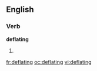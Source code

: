==English==

===Verb===
'''deflating'''

# {{present participle of|[[deflate]]}}

[[fr:deflating]]
[[oc:deflating]]
[[vi:deflating]]